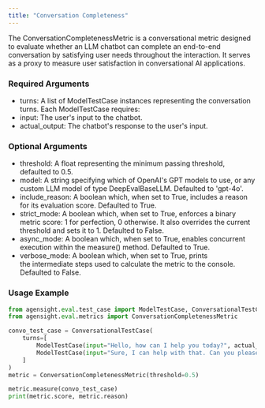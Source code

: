 ```yaml
---
title: "Conversation Completeness"
---
```


The ConversationCompletenessMetric is a conversational metric designed to evaluate whether an LLM chatbot can complete an end-to-end conversation by satisfying user needs throughout the interaction. It serves as a proxy to measure user satisfaction in conversational AI applications.

### **Required Arguments**

- turns: A list of ModelTestCase instances representing the conversation turns. Each ModelTestCase requires:
- input: The user's input to the chatbot.
- actual_output: The chatbot's response to the user's input.

### **Optional Arguments**

- threshold: A float representing the minimum passing threshold, defaulted to 0.5.
- model: A string specifying which of OpenAI's GPT models to use, or any custom LLM model of type DeepEvalBaseLLM. Defaulted to 'gpt-4o'.
- include_reason: A boolean which, when set to True, includes a reason for its evaluation score. Defaulted to True.
- strict_mode: A boolean which, when set to True, enforces a binary metric score: 1 for perfection, 0 otherwise. It also overrides the current threshold and sets it to 1. Defaulted to False.
- async_mode: A boolean which, when set to True, enables concurrent execution within the measure() method. Defaulted to True.
- verbose_mode: A boolean which, when set to True, prints the intermediate steps used to calculate the metric to the console. Defaulted to False.

### **Usage Example**

```python
from agensight.eval.test_case import ModelTestCase, ConversationalTestCase
from agensight.eval.metrics import ConversationCompletenessMetric

convo_test_case = ConversationalTestCase(
    turns=[
        ModelTestCase(input="Hello, how can I help you today?", actual_output="I need assistance with my account."),
        ModelTestCase(input="Sure, I can help with that. Can you please provide your account number?", actual_output="My account number is 123456.")
    ]
)
metric = ConversationCompletenessMetric(threshold=0.5)

metric.measure(convo_test_case)
print(metric.score, metric.reason)
```